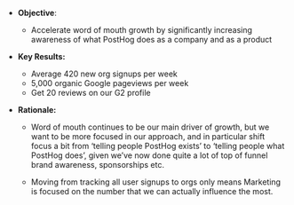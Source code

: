 * **Objective**:
    * Accelerate word of mouth growth by significantly increasing awareness of what PostHog does as a company and as a product

* **Key Results:**
    * Average 420 new org signups per week
    * 5,000 organic Google pageviews per week
    * Get 20 reviews on our G2 profile

* **Rationale:**
    * Word of mouth continues to be our main driver of growth, but we want to be more focused in our approach, and in particular shift focus a bit from ‘telling people PostHog exists’ to ‘telling people what PostHog does’, given we’ve now done quite a lot of top of funnel brand awareness, sponsorships etc.
     
    * Moving from tracking all user signups to orgs only means Marketing is focused on the number that we can actually influence the most. 